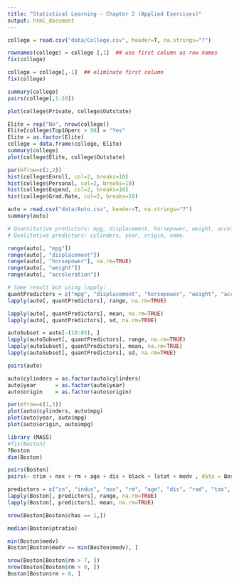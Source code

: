 ```yaml
---
title: "Statistical Learning - Chapter 2 (Applied Exercises)"
output: html_document
---
```


```r
college = read.csv("data/College.csv", header=T, na.strings="?")

```


```r
rownames(college) = college [,1]  ## use first column as row names
fix(college)

college = college[,-1]  ## eliminate first column
fix(college)

```

```r
summary(college)
pairs(college[,1:10])

plot(college$Private, college$Outstate)

Elite = rep("No", nrow(college))
Elite[college$Top10perc > 50] = "Yes"
Elite = as.factor(Elite)
college = data.frame(college, Elite)
summary(college)
plot(college$Elite, college$Outstate)

par(mfrow=c(2,2))
hist(college$Enroll, col=2, breaks=10)
hist(college$Personal, col=2, breaks=10)
hist(college$Expend, col=2, breaks=10)
hist(college$Grad.Rate, col=2, breaks=10)


```


```r
auto = read.csv("data/Auto.csv", header=T, na.strings="?")
summary(auto)

# Quantitative predictors: mpg, displacement, horsepower, weight, acceleration.
# Qualitative predictors: cylinders, year, origin, name.

```

```r
range(auto[, "mpg"])
range(auto[, "displacement"])
range(auto[, "horsepower"], na.rm=TRUE)
range(auto[, "weight"])
range(auto[, "acceleration"])

# Same result but using lapply:
quantPredictors = c("mpg", "displacement", "horsepower", "weight", "acceleration")
lapply(auto[, quantPredictors], range, na.rm=TRUE)


```

```r
lapply(auto[, quantPredictors], mean, na.rm=TRUE)
lapply(auto[, quantPredictors], sd, na.rm=TRUE)

```

```r
autoSubset = auto[-(10:85), ]
lapply(autoSubset[, quantPredictors], range, na.rm=TRUE)
lapply(autoSubset[, quantPredictors], mean, na.rm=TRUE)
lapply(autoSubset[, quantPredictors], sd, na.rm=TRUE)

```


```r
pairs(auto)

auto$cylinders = as.factor(auto$cylinders)
auto$year      = as.factor(auto$year)
auto$origin    = as.factor(auto$origin)

par(mfrow=c(1,3))
plot(auto$cylinders, auto$mpg)
plot(auto$year, auto$mpg)
plot(auto$origin, auto$mpg)

```


```r
library (MASS)
#fix(Boston)
?Boston
dim(Boston)

```


```r
pairs(Boston)
pairs(~ crim + nox + rm + age + dis + black + lstat + medv , data = Boston)

```


```r
predictors = c("zn", "indus", "nox", "rm", "age", "dis", "rad", "tax", "ptratio", "black", "lstat", "medv")
lapply(Boston[, predictors], range, na.rm=TRUE)
lapply(Boston[, predictors], mean, na.rm=TRUE)


```


```r
nrow(Boston[Boston$chas == 1,])

```


```r
median(Boston$ptratio)

```


```r
min(Boston$medv)
Boston[Boston$medv == min(Boston$medv), ]

```


```r
nrow(Boston[Boston$rm > 7, ])
nrow(Boston[Boston$rm > 8, ])
Boston[Boston$rm > 8, ]

```















